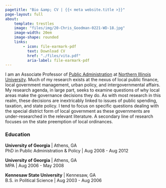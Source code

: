 ```yaml
---
pagetitle: "Bio &amp; CV | {{< meta website.title >}}"
page-layout: full
about:
    template: trestles
    image: "files/img/20-Chris_Goodman-0221-WD-18.jpg"
    image-width: 20em
    image-shape: rounded
    links:
        - icon: file-earmark-pdf
          text: Download CV
          href: "./files/vita.pdf"
          aria-label: file-earmark-pdf
---
```

:::{#hero-heading}

I am an Associate Professor of [Public Administration](https://mpa.niu.edu) at [Northern Illinois University](https://www.niu.edu). Much of my research exists at the nexus of local public finance, local government management, urban policy, and intergovernmental affairs. My research agenda, in large part, seeks to examine questions of why local areas make the governance decisions they do. As with most research in this realm, these decisions are inextricably linked to issues of public spending, taxation, and state policy. I tend to focus on specific questions dealing with the special district form of local government as these governments are under-researched in the relevant literature. A secondary line of research focuses on the state preemption of local ordinances.

### Education

**University of Georgia** | Athens, GA <br/>
PhD in Public Administration &amp; Policy | Aug 2008 - Aug 2012

**University of Georgia** | Athens, GA <br/>
MPA | Aug 2006 - May 2008

**Kennesaw State University** | Kennesaw, GA <br/>
B.S. in Political Science | Aug 2003 - Aug 2006

:::